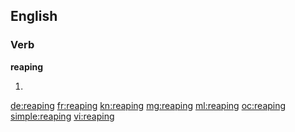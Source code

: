 ==English==

===Verb===
'''reaping'''

# {{present participle of|reap}}

[[de:reaping]]
[[fr:reaping]]
[[kn:reaping]]
[[mg:reaping]]
[[ml:reaping]]
[[oc:reaping]]
[[simple:reaping]]
[[vi:reaping]]